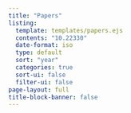 ```yaml
---
title: "Papers"
listing:
  template: templates/papers.ejs
  contents: "10.22330"
  date-format: iso
  type: default
  sort: "year"
  categories: true
  sort-ui: false
  filter-ui: false
page-layout: full
title-block-banner: false
---
```

